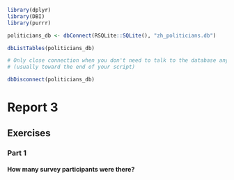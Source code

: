 ```r
library(dplyr)
library(DBI)
library(purrr)

politicians_db <- dbConnect(RSQLite::SQLite(), "zh_politicians.db")

dbListTables(politicians_db) 

# Only close connection when you don't need to talk to the database anymore
# (usually toward the end of your script)

dbDisconnect(politicians_db)

```

# Report 3
## Exercises
### Part 1
#### How many survey participants were there?

